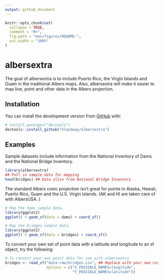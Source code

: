 ```yaml
---
output: github_document
---
```


<!-- README.md is generated from README.Rmd. Please edit that file -->

```r
knitr::opts_chunk$set(
  collapse = TRUE,
  comment = "#>",
  fig.path = "man/figures/README-",
  out.width = "100%"
)
```
# albersextra

<!-- badges: start -->
<!-- badges: end -->

The goal of albersextra is to include Puerto Rico, the Virgin Islands and Guam in the traditional Albers maps. Also, albersextra will make it easier to map line, point and other data in the Albers projection.

## Installation

You can install the development version from [GitHub](https://github.com/) with:

``` r
# install.packages("devtools")
devtools::install_github("hlendway/albersextra")
```
## Examples

Sample datasets include information from the National Inventory of Dams and the National Bridge Inventory. 

```r
library(albersextra)
## Pull in sample data for mapping
head(bridges) ## Data slice from National Bridge Inventory
```

The standard Albers conic projection isn't great for points in Alaska, Hawaii, Puerto Rico, Guam and the U.S. Virgin Islands. (AK and HI are taken care of with AlbersUSA.
)
```r
# Map the dams sample data.
library(ggplot2)
ggplot() + geom_sf(data = dams) + coord_sf()
```

```r
# Map the bridges sample data.
library(ggplot2)
ggplot() + geom_sf(data = bridges) + coord_sf()
```

To convert your own set of point data with a latitude and longitude to an sf object, try the following: 

```r
# To convert your own point data for use with albersextra
bridges <- read_sf("data-raw/bridges.csv", ## Replace with your own csv file
                   options = c("X_POSSIBLE_NAMES=longitude",
                               "Y_POSSIBLE_NAMES=latitude"))
```
